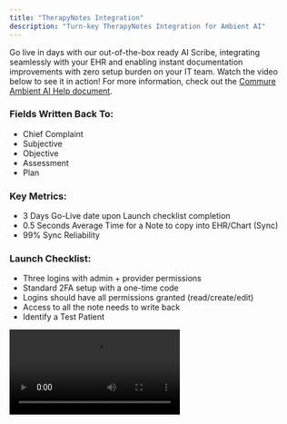 ```yaml
---
title: "TherapyNotes Integration"
description: "Turn-key TherapyNotes Integration for Ambient AI"
---
```


Go live in days with our out-of-the-box ready AI Scribe, integrating seamlessly with your EHR and enabling instant documentation improvements with zero setup burden on your IT team. Watch the video below to see it in action! For more information, check out the [Commure Ambient AI Help document](https://docs.ambient.commure.com/get_started/overview).

### Fields Written Back To:

- Chief Complaint
- Subjective
- Objective
- Assessment
- Plan

### Key Metrics:

- 3 Days Go-Live date upon Launch checklist completion
- 0.5 Seconds Average Time for a Note to copy into EHR/Chart (Sync)
- 99% Sync Reliability

### Launch Checklist:

- Three logins with admin + provider permissions
- Standard 2FA setup with a one-time code
- Logins should have all permissions granted (read/create/edit)
- Access to all the note needs to write back
- Identify a Test Patient

<video controls className="w-full aspect-video rounded-xl" src="https://www.dropbox.com/scl/fi/bv9uexbcd6qs2cn46iuwc/TherapyNotes-example.mov?rlkey=1t44mgke3jtkn3gxdahn3g6aw&e=1&st=teej4ktm&dl=0" />